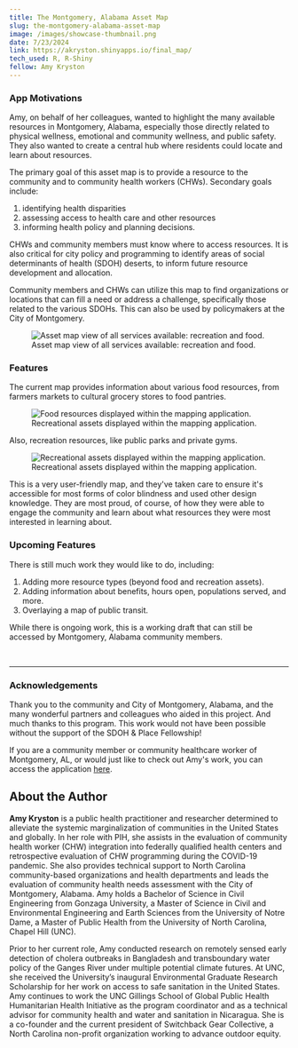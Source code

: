 ```yaml
---
title: The Montgomery, Alabama Asset Map
slug: the-montgomery-alabama-asset-map
image: /images/showcase-thumbnail.png
date: 7/23/2024
link: https://akryston.shinyapps.io/final_map/
tech_used: R, R-Shiny
fellow: Amy Kryston
---
```

### App Motivations

Amy, on behalf of her colleagues, wanted to highlight the many available resources in Montgomery, Alabama, especially those directly related to physical wellness, emotional and community wellness, and public safety. They also wanted to create a central hub where residents could locate and learn about resources.

The primary goal of this asset map is to provide a resource to the community and to community health workers (CHWs). Secondary goals include:

1. identifying health disparities
2. assessing access to health care and other resources
3. informing health policy and planning decisions.

CHWs and community members must know where to access resources. It is also critical for city policy and programming to identify areas of social determinants of health (SDOH) deserts, to inform future resource development and allocation.

Community members and CHWs can utilize this map to find organizations or locations that can fill a need or address a challenge, specifically those related to the various SDOHs. This can also be used by policymakers at the City of Montgomery.

<figure>
  <img src="/images/screenshot-amy-kryston.png" alt="Asset map view of all services available: recreation and food."/>
  <figcaption>Asset map view of all services available: recreation and food.</figcaption>
</figure>


### Features

The current map provides information about various food resources, from farmers markets to cultural grocery stores to food pantries.

<figure>
  <img src="/images/food-assets-ss.png" alt="Food resources displayed within the mapping application."/>
  <figcaption>Recreational assets displayed within the mapping application.</figcaption>
</figure>

Also, recreation resources, like public parks and private gyms.

<figure>
  <img src="/images/recreation-assets-ss.png" alt="Recreational assets displayed within the mapping application."/>
  <figcaption>Recreational assets displayed within the mapping application.</figcaption>
</figure>

This is a very user-friendly map, and they've taken care to ensure it's accessible for most forms of color blindness and used other design knowledge. They are most proud, of course, of how they were able to engage the community and learn about what resources they were most interested in learning about.

### Upcoming Features

There is still much work they would like to do, including:

1. Adding more resource types (beyond food and recreation assets).
2. Adding information about benefits, hours open, populations served, and more.
3. Overlaying a map of public transit.

While there is ongoing work, this is a working draft that can still be accessed by Montgomery, Alabama community members.

<br/>

- - -

### Acknowledgements

Thank you to the community and City of Montgomery, Alabama, and the many wonderful partners and colleagues who aided in this project. And much thanks to this program. This work would not have been possible without the support of the SDOH & Place Fellowship!

If you are a community member or community healthcare worker of Montgomery, AL, or would just like to check out Amy's work, you can access the application [here](https://akryston.shinyapps.io/final_map/).

## About the Author

**Amy Kryston** is a public health practitioner and researcher determined to alleviate the systemic marginalization of communities in the United States and globally. In her role with PIH, she assists in the evaluation of community health worker (CHW) integration into federally qualified health centers and retrospective evaluation of CHW programming during the COVID-19 pandemic. She also provides technical support to North Carolina community-based organizations and health departments and leads the evaluation of community health needs assessment with the City of Montgomery, Alabama. Amy holds a Bachelor of Science in Civil Engineering from Gonzaga University, a Master of Science in Civil and Environmental Engineering and Earth Sciences from the University of Notre Dame, a Master of Public Health from the University of North Carolina, Chapel Hill (UNC).

Prior to her current role, Amy conducted research on remotely sensed early detection of cholera outbreaks in Bangladesh and transboundary water policy of the Ganges River under multiple potential climate futures. At UNC, she received the University’s inaugural Environmental Graduate Research Scholarship for her work on access to safe sanitation in the United States. Amy continues to work the UNC Gillings School of Global Public Health Humanitarian Health Initiative as the program coordinator and as a technical advisor for community health and water and sanitation in Nicaragua. She is a co-founder and the current president of Switchback Gear Collective, a North Carolina non-profit organization working to advance outdoor equity.
